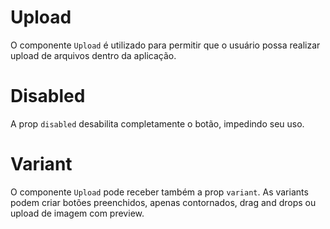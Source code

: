 

<Meta title='Data Input/Upload' component={Upload} />

# Upload

O componente `Upload` é utilizado para permitir que o usuário possa realizar upload de arquivos dentro da aplicação.

<Canvas>
  <Story
    name='Base'
    parameters={{
      design: {
        type: 'figma',
        url: 'https://www.figma.com/file/O3bKxIcsj2rc1FNIRclJyT/Saturn-System?node-id=284%3A855'
      }
    }}
  >
    <ThemeProvider>
      <Upload variant='button' />
    </ThemeProvider>
  </Story>
</Canvas>

# Disabled

A prop `disabled` desabilita completamente o botão, impedindo seu uso.

<Canvas>
  <Story
    name='Disabled'
    parameters={{
      design: {
        type: 'figma',
        url: 'https://www.figma.com/file/O3bKxIcsj2rc1FNIRclJyT/Saturn-System?node-id=284%3A855'
      }
    }}
  >
    <ThemeProvider>
      <Upload caption='Upload Button (Primary)' disabled={true} />
      <Upload caption='Upload Button (Secondary)' variant='button-outlined' disabled={true} />
      <Upload
        caption='Upload Drag &amp; Drop'
        description='Aqui vai uma pequena descrição sobre os formatos de arquivos.'
        variant='drag-drop' disabled={true}
      />
      <Upload caption='Upload Image' variant='image' disabled={true} />
    </ThemeProvider>
  </Story>
</Canvas>

# Variant

O componente `Upload` pode receber também a prop `variant`. As variants podem criar botões preenchidos, apenas contornados, drag and drops ou upload de imagem com preview.

<Canvas>
  <Story
    name='Variants'
    parameters={{
      design: {
        type: 'figma',
        url: 'https://www.figma.com/file/O3bKxIcsj2rc1FNIRclJyT/Saturn-System?node-id=284%3A855'
      }
    }}
  >
    <ThemeProvider>
      <Upload caption='Upload Button (Primary)' variant='button' />
      <Upload caption='Upload Button (Secondary)' variant='button-outlined' />
      <Upload
        caption='Upload Drag &amp; Drop'
        description='Aqui vai uma pequena descrição sobre os formatos de arquivos.'
        variant='drag-drop'
        multipleFiles
      />
      <Upload caption='Upload Image' variant='image' />
    </ThemeProvider>
  </Story>
</Canvas>

<ArgsTable of={Upload} />
